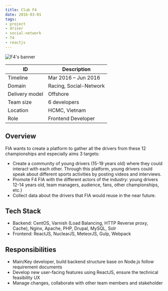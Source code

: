 ```yaml
---
title: Club F4
date: 2016-03-01
tags:
- project
- driver
- social-network
- f4
- reactjs
---
```


![F4's banner](./banner.jpg)

ID | Description
---|------------
Timeline | Mar 2016 – Jun 2016
Domain | Racing, Social-Network
Delivery model | Offshore
Team size | 6 developers
Location | HCMC, Vietnam
Role | Frontend Developer

## Overview
FIA wants to create a platform to gather all the drivers from these 12 championships and especially aims 3 targets:
- Create a community of young drivers (15-19 years old) where they could interact with each other. Through this platform, young drivers could speak about different sports activities by posting videos and interviews.
- Promote F4 FIA with the different actors of the industry: young drivers 12-14 years old, team managers, audience, fans, other championships, etc.)
- Collect data about the drivers that FIA would reuse in the near future.

## Tech Stack
- Backend: CentOS, Varnish (Load Balancing, HTTP Reverse proxy, Cache), Nginx, Apache, PHP, Drupal, MySQL, Solr
- Frontend: ReactJS, NuclearJS, MeteorJS, Gulp, Webpack

## Responsibilities
- Main/Key developer, build backend structure base on Node.js follow requirement documents
- Develop new user-facing features using ReactJS, ensure the technical feasibility UX
- Manage changes, collaborate with other team members and stakeholder

